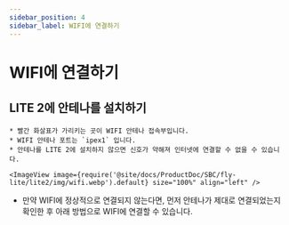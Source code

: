 ```yaml
---
sidebar_position: 4
sidebar_label: WIFI에 연결하기
---
```




# WIFI에 연결하기

## LITE 2에 안테나를 설치하기

    * 빨간 화살표가 가리키는 곳이 WIFI 안테나 접속부입니다.
    * WIFI 안테나 포트는 `ipex1` 입니다.
    * 안테나를 LITE 2에 설치하지 않으면 신호가 약해져 인터넷에 연결할 수 없을 수 있습니다.

    <ImageView image={require('@site/docs/ProductDoc/SBC/fly-lite/lite2/img/wifi.webp').default} size="100%" align="left" />  

* 만약 WIFI에 정상적으로 연결되지 않는다면, 먼저 안테나가 제대로 연결되었는지 확인한 후 아래 방법으로 WIFI에 연결할 수 있습니다.

<WIFI />